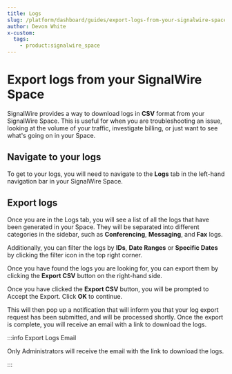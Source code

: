 ```yaml
---
title: Logs
slug: /platform/dashboard/guides/export-logs-from-your-signalwire-space
author: Devon White
x-custom:
  tags:
    - product:signalwire_space
---
```


# Export logs from your SignalWire Space

SignalWire provides a way to download logs in **CSV** format from your SignalWire Space. This is useful for when you are troubleshooting an issue,
looking at the volume of your traffic, investigate billing, or just want to see what's going on in your Space.

## Navigate to your logs

To get to your logs, you will need to navigate to the **Logs** tab in the left-hand navigation bar in your SignalWire Space.

## Export logs

Once you are in the Logs tab, you will see a list of all the logs that have been generated in your Space.
They will be separated into different categories in the sidebar, such as **Conferencing**, **Messaging**, and **Fax** logs.

Additionally, you can filter the logs by **IDs**, **Date Ranges** or **Specific Dates** by clicking the filter icon in the top right corner.


Once you have found the logs you are looking for, you can export them by clicking the **Export CSV**
button on the right-hand side.

Once you have clicked the **Export CSV** button, you will be prompted to Accept the Export. Click **OK** to continue.

This will then pop up a notification that will inform you that your log export request has been submitted, and will be
processed shortly. Once the export is complete, you will receive an email with a link to download the logs.

:::info Export Logs Email

Only Administrators will receive the email with the link to download the logs.

:::
